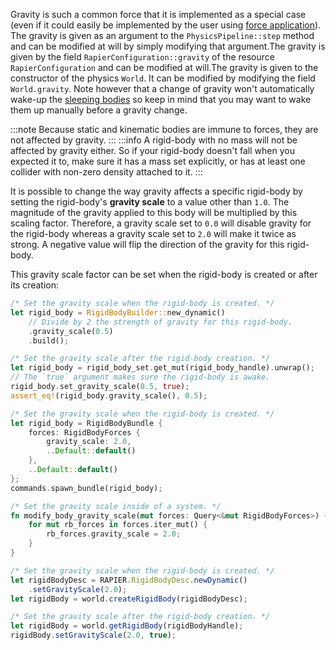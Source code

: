 
Gravity is such a common force that it is implemented as a special case (even if it could easily be implemented
by the user using [force application](#forces-and-impulses)). <rapier>The gravity is given as an argument to the
`PhysicsPipeline::step` method and can be modified at will by simply modifying that argument.</rapier><bevy>The gravity
is given by the field `RapierConfiguration::gravity` of the resource `RapierConfiguration` and can be modified at
will.</bevy><js>The gravity is given to the constructor of the physics `World`. It can be modified by modifying the
field `World.gravity`.</js> Note however that a change of gravity won't automatically wake-up the
[sleeping bodies](#sleeping) so keep in mind that you may want to wake them up manually before a gravity change.

:::note
Because static and kinematic bodies are immune to forces, they are not affected by gravity.
:::
:::info
A rigid-body with no mass will not be affected by gravity either. So if your rigid-body
doesn't fall when you expected it to, make sure it has a mass set explicitly, or has at least one collider with
non-zero density attached to it.
:::

It is possible to change the way gravity affects a specific rigid-body by setting the rigid-body's **gravity scale**
to a value other than `1.0`. The magnitude of the gravity applied to this body will be multiplied by this scaling
factor. Therefore, a gravity scale set to `0.0` will disable gravity for the rigid-body whereas a gravity scale set to
`2.0` will make it twice as strong. A negative value will flip the direction of the gravity for this rigid-body.

This gravity scale factor can be set when the rigid-body is created or after its creation:

<rapier>

```rust
/* Set the gravity scale when the rigid-body is created. */
let rigid_body = RigidBodyBuilder::new_dynamic()
    // Divide by 2 the strength of gravity for this rigid-body.
    .gravity_scale(0.5)
    .build();
```
```rust
/* Set the gravity scale after the rigid-body creation. */
let rigid_body = rigid_body_set.get_mut(rigid_body_handle).unwrap();
// The `true` argument makes sure the rigid-body is awake.
rigid_body.set_gravity_scale(0.5, true);
assert_eq!(rigid_body.gravity_scale(), 0.5);
```

</rapier>
<bevy>

```rust
/* Set the gravity scale when the rigid-body is created. */
let rigid_body = RigidBodyBundle {
    forces: RigidBodyForces {
        gravity_scale: 2.0,
        ..Default::default()
    },
    ..Default::default()
};
commands.spawn_bundle(rigid_body);
```
```rust
/* Set the gravity scale inside of a system. */
fn modify_body_gravity_scale(mut forces: Query<&mut RigidBodyForces>) {
    for mut rb_forces in forces.iter_mut() {
        rb_forces.gravity_scale = 2.0;
    }
}
```

</bevy>
<js>

```js
/* Set the gravity scale when the rigid-body is created. */
let rigidBodyDesc = RAPIER.RigidBodyDesc.newDynamic()
    .setGravityScale(2.0);
let rigidBody = world.createRigidBody(rigidBodyDesc);
```
```js
/* Set the gravity scale after the rigid-body creation. */
let rigidBody = world.getRigidBody(rigidBodyHandle);
rigidBody.setGravityScale(2.0, true);
```

</js>